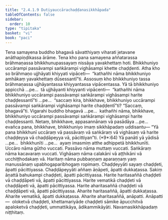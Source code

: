 ```yaml
---
title: "2.4.1.9 Dutiyauccārachaḍḍanasikkhāpada"
tableOfContents: false
sidebar:
  order: 10
type: "tipitaka"
basket: "vi"
book: "paci"
---
```



<DynamicBreadcrumb />

<Division number="828" book="paci" bookNo="2" page="349">

<Paragraph number="2649" book="paci">
Tena samayena buddho bhagavā sāvatthiyaṃ viharati jetavane anāthapiṇḍikassa ārāme. Tena kho pana samayena aññatarassa brāhmaṇassa bhikkhunupassayaṃ nissāya yavakhettaṃ hoti. Bhikkhuniyo uccārampi passāvampi saṅkārampi vighāsampi khette chaḍḍenti. Atha kho so brāhmaṇo ujjhāyati khiyyati vipāceti—  “kathañhi nāma bhikkhuniyo amhākaṃ yavakhettaṃ dūsessantī”ti.
</Paragraph>

<Paragraph number="2650" book="paci">
Assosuṃ kho bhikkhuniyo tassa brāhmaṇassa ujjhāyantassa khiyyantassa vipācentassa. Yā tā bhikkhuniyo appicchā …pe…  tā ujjhāyanti khiyyanti vipācenti—  “kathañhi nāma bhikkhuniyo uccārampi passāvampi saṅkārampi vighāsampi harite chaḍḍessantī”ti …pe…  “saccaṃ kira, bhikkhave, bhikkhuniyo uccārampi passāvampi saṅkārampi vighāsampi harite chaḍḍentī”ti? “Saccaṃ, bhagavā”ti. Vigarahi buddho bhagavā …pe…  kathañhi nāma, bhikkhave, bhikkhuniyo uccārampi passāvampi saṅkārampi vighāsampi harite chaḍḍessanti. Netaṃ, bhikkhave, appasannānaṃ vā pasādāya …pe…  evañca pana, bhikkhave, bhikkhuniyo imaṃ sikkhāpadaṃ uddisantu—
</Paragraph>

</Division>
<Division number="829" book="paci" bookNo="2" page="349">

<Paragraph number="2651" book="paci">
<Emphasis>“Yā pana bhikkhunī uccāraṃ vā passāvaṃ vā saṅkāraṃ vā vighāsaṃ vā harite chaḍḍeyya vā chaḍḍāpeyya vā, pācittiyan”</Emphasis>ti. (*9*:<Emphasis>64</Emphasis>)
</Paragraph>

</Division>
<Division number="830" book="paci" bookNo="2" page="349">

<Paragraph number="2652" book="paci">
<Emphasis>Yā panā</Emphasis>ti yā yādisā …pe…  <Emphasis>bhikkhunī</Emphasis>ti …pe…  ayaṃ imasmiṃ atthe adhippetā bhikkhunīti.
</Paragraph>

<Paragraph number="2653" book="paci">
<Emphasis>Uccāro</Emphasis> nāma gūtho vuccati. <Emphasis>Passāvo</Emphasis> nāma muttaṃ vuccati.
</Paragraph>

<Paragraph number="2654" book="paci">
<Emphasis>Saṅkāraṃ</Emphasis> nāma kacavaraṃ vuccati.
</Paragraph>

<Paragraph number="2655" book="paci">
<Emphasis>Vighāsaṃ</Emphasis> nāma calakāni vā aṭṭhikāni vā ucchiṭṭhodakaṃ vā.
</Paragraph>

<Paragraph number="2656" book="paci">
<Emphasis>Haritaṃ</Emphasis> nāma pubbaṇṇaṃ aparaṇṇaṃ yaṃ manussānaṃ upabhogaparibhogaṃ ropimaṃ.
</Paragraph>

<Paragraph number="2657" book="paci">
<Emphasis>Chaḍḍeyyā</Emphasis>ti sayaṃ chaḍḍeti, āpatti pācittiyassa.
</Paragraph>

<Paragraph number="2658" book="paci">
<Emphasis>Chaḍḍāpeyyā</Emphasis>ti aññaṃ āṇāpeti, āpatti dukkaṭassa. Sakiṃ āṇattā bahukampi chaḍḍeti, āpatti pācittiyassa.
</Paragraph>

</Division>
<Division number="831" book="paci" bookNo="2" page="349">

<Paragraph number="2659" book="paci">
Harite haritasaññā chaḍḍeti vā chaḍḍāpeti vā, āpatti pācittiyassa. Harite vematikā chaḍḍeti vā chaḍḍāpeti vā, āpatti pācittiyassa. Harite aharitasaññā chaḍḍeti vā chaḍḍāpeti vā, āpatti pācittiyassa.
</Paragraph>

<Paragraph number="2660" book="paci">
Aharite haritasaññā, āpatti dukkaṭassa. Aharite vematikā, āpatti dukkaṭassa. Aharite aharitasaññā, anāpatti.
</Paragraph>

</Division>
<Division number="832" book="paci" bookNo="2" page="350">

<Paragraph number="2661" book="paci">
Anāpatti—  oloketvā chaḍḍeti, khettamariyāde chaḍḍeti sāmike āpucchitvā apaloketvā chaḍḍeti, ummattikāya, ādikammikāyāti.

</Paragraph>
</Division>

<Paragraph number="2662" type="center" book="paci">
Navamasikkhāpadaṃ niṭṭhitaṃ.
</Paragraph>